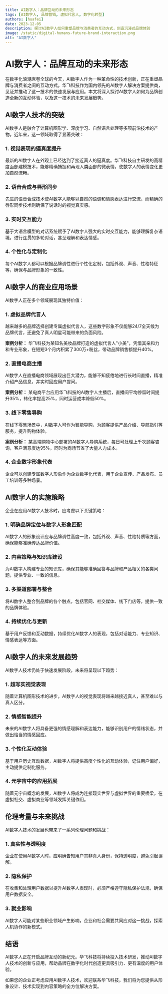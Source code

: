 ```yaml
---
title: AI数字人：品牌互动的未来形态
tags: [AI数字人, 品牌营销, 虚拟代言人, 数字化转型]
authors: [huafei]
date: 2023-12-05
description: 探讨AI数字人如何重塑品牌与消费者的互动方式，创造沉浸式品牌体验
image: /static/digital-humans-future-brand-interaction.png
alt: "AI数字人"
---
```


# AI数字人：品牌互动的未来形态

在数字化浪潮席卷全球的今天，AI数字人作为一种革命性的技术创新，正在重塑品牌与消费者之间的互动方式。华飞科技作为国内领先的AI数字人解决方案提供商，见证并推动了这一技术的快速发展与应用。本文将深入探讨AI数字人如何为品牌创造全新的互动体验，以及这一技术的未来发展趋势。

## AI数字人技术的突破

AI数字人是融合了计算机图形学、深度学习、自然语言处理等多项前沿技术的产物。近年来，这一领域取得了显著突破：

### 1. 视觉表现的逼真度提升

最新的AI数字人在外观上已经达到了接近真人的逼真度。华飞科技自主研发的高精度面部建模技术，能够精确捕捉和再现人类面部的微表情，使数字人的表情变化更加自然流畅。

### 2. 语音合成与唇形同步

先进的语音合成技术使AI数字人能够以自然的语调和情感表达进行交流，而精确的唇形同步技术则确保了说话时的视觉真实感。

### 3. 实时交互能力

基于大语言模型的对话系统赋予了AI数字人强大的实时交互能力，能够理解复杂语境，进行连贯的多轮对话，甚至理解和表达情感。

### 4. 个性化与定制化

每个AI数字人都可以根据品牌调性进行个性化定制，包括外观、声音、性格特征等，确保与品牌形象的一致性。

## AI数字人的商业应用场景

AI数字人正在多个领域展现其独特价值：

### 1. 虚拟品牌代言人

越来越多的品牌选择创建专属虚拟代言人，这些数字形象不仅能够24/7全天候为品牌代言，还避免了真人明星可能带来的负面风险。

**案例分析：** 华飞科技为某知名美妆品牌打造的虚拟代言人"小美"，凭借其亲和力和专业形象，在短短3个月内积累了300万+粉丝，带动品牌销售额提升40%。

### 2. 直播电商主播

AI数字人在直播电商领域展现出巨大潜力，能够不知疲倦地进行长时间直播，精准介绍产品信息，并实时回应用户提问。

**案例分析：** 某电商平台应用华飞科技的AI数字人主播后，直播间平均停留时间提升35%，转化率提高25%，同时运营成本降低50%。

### 3. 线下零售导购

在线下零售场景中，AI数字人可作为智能导购，为顾客提供产品介绍、导航指引等服务，提升购物体验。

**案例分析：** 某高端购物中心部署的AI数字人导购系统，每日可处理上千次顾客咨询，客户满意度达95%，同时为商场节省了大量人力成本。

### 4. 企业数字形象代表

企业可以创建专属数字人形象作为企业数字化代表，用于企业宣传、产品发布、员工培训等多种场景。

## AI数字人的实施策略

企业在应用AI数字人技术时，应考虑以下关键策略：

### 1. 明确品牌定位与数字人形象匹配

AI数字人的形象设计应与品牌调性高度一致，包括外观、声音、性格特质等方面，确保能够准确传达品牌价值。

### 2. 内容策略与知识库建设

为AI数字人构建专业的知识库，确保其能够准确回答与品牌和产品相关的各类问题，提供专业、一致的信息。

### 3. 多渠道部署与整合

将AI数字人整合到品牌的各个触点，包括官网、社交媒体、线下门店等，提供一致的品牌体验。

### 4. 持续优化与更新

基于用户反馈和互动数据，持续优化AI数字人的表现，包括对话能力、专业知识、情感表达等方面。

## AI数字人的未来发展趋势

AI数字人技术仍处于快速发展阶段，未来将呈现以下趋势：

### 1. 超写实视觉表现

随着计算机图形技术的进步，AI数字人的视觉表现将越来越接近真人，甚至难以与真人区分。

### 2. 情感智能提升

未来的AI数字人将具备更强的情感理解和表达能力，能够识别用户的情绪状态，并做出恰当的情感回应。

### 3. 个性化互动体验

基于用户历史互动数据，AI数字人将提供高度个性化的互动体验，记住用户偏好，主动提供定制化服务。

### 4. 元宇宙中的应用拓展

随着元宇宙概念的发展，AI数字人将成为连接现实世界与虚拟世界的重要桥梁，在虚拟社交、虚拟商业等领域发挥关键作用。

## 伦理考量与未来挑战

AI数字人技术的发展也带来了一系列伦理问题和挑战：

### 1. 真实性与透明度

企业在使用AI数字人时，应明确告知用户其非真人身份，保持透明度，避免引起误解。

### 2. 隐私保护

在收集和处理用户数据以提升AI数字人表现时，必须严格遵守隐私保护法规，确保用户数据安全。

### 3. 就业影响

AI数字人可能对某些职业领域产生影响，企业和社会需要共同应对这一挑战，探索人机协作的新模式。

## 结语

AI数字人正在开启品牌互动的新纪元。华飞科技将持续投入技术研发，推动AI数字人技术的创新与应用，帮助品牌在数字化时代创造更具吸引力、更有温度的用户体验。

如果您的企业正考虑应用AI数字人技术，欢迎联系华飞科技，我们将为您提供从形象设计、技术实现到内容策略的全方位解决方案。

<LinkPreview link="/products" /> 
